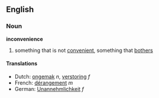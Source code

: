 ==English==
===Noun===
'''inconvenience'''

# something that is not [[convenient]], something that [[bother]]s

====Translations====
*Dutch: [[ongemak]] ''n'', [[verstoring]] ''f''
*French: [[dérangement]] ''m''
*German: [[Unannehmlichkeit]] ''f''